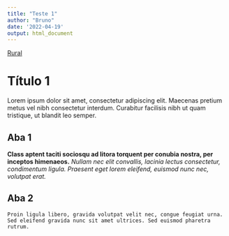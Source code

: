 ```yaml
---
title: "Teste 1"
author: "Bruno"
date: '2022-04-19'
output: html_document
---
```


[Rural](http://www.ufrpe.br)

# Título 1 {.tabset}
Lorem ipsum dolor sit amet, consectetur adipiscing elit. Maecenas pretium metus vel nibh consectetur interdum. Curabitur facilisis nibh ut quam tristique, ut blandit leo semper.

## Aba 1
**Class aptent taciti sociosqu ad litora torquent per conubia nostra, per inceptos himenaeos.** *Nullam nec elit convallis, lacinia lectus consectetur, condimentum ligula. Praesent eget lorem eleifend, euismod nunc nec, volutpat erat.*

## Aba 2
`Proin ligula libero, gravida volutpat velit nec, congue feugiat urna. Sed eleifend gravida nunc sit amet ultrices. Sed euismod pharetra rutrum.`

<!-- Título 1: # header 1 -->
<!-- Título 2: ## header 2 -->
<!-- Título 3: ### header 3 -->
<!-- Título 4: #### header 4 -->
<!-- Seções com Abas: {.tabset} -->
<!-- Texto Negrito : **bold** -->
<!-- Texto Itálico: *italics* -->
<!-- Texto Código: `code` -->
<!-- Incluir um link: [Rural](www.ufrpe.br) -->
